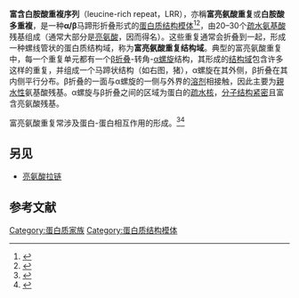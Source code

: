 {{NoteTA|G1=LS}}
{{Pfam_box
| Symbol = LRR_1
| Name = 
| image = 2bnh_topview.png
| width =
| caption = 富亮氨酸重复蛋白一例：猪{{le|核糖核酸酶抑制因子|ribonuclease inhibitor}}
| Pfam= PF00560
| Pfam_clan =CL0022
| InterPro= IPR001611
| SMART=
| Prosite =
| SCOP = 2bnh
| TCDB =
| OPM family=
| OPM protein= 1xwd
| PDB=
{{PDB3|1ogq}}A:155–177   {{PDB3|1jl5}}A:358–382   {{PDB3|1g9u}}A:358–382
{{PDB3|1k5d}}F:123–149   {{PDB3|2ca6}}A:123–149   {{PDB3|1yrg}}A:123–149
{{PDB3|1k5g}}F:123–149   {{PDB3|1k15}}A:165–187   {{PDB3|1m0z}}A:165–187
{{PDB3|1u0n}}D:165–187   {{PDB3|1qyy}}G:165–187   {{PDB3|1sq0}}B:165–187
{{PDB3|1m10}}B:165–187   {{PDB3|1ook}}G:165–187   {{PDB3|1k13}}A:165–187
{{PDB3|1p9a}}G:165–187   {{PDB3|1p8v}}A:165–187   {{PDB3|1k14}}A:165–187
{{PDB3|1ziw}}A:563–585   {{PDB3|2a0z}}A:563–585   {{PDB3|1wwl}}A:292–318
{{PDB3|1p8t}}A:131–153   {{PDB3|1ozn}}A:131–153   {{PDB3|1xum}} :54–75
{{PDB3|1xcd}}A:131–149   {{PDB3|1xec}}B:131–149   {{PDB3|1xku}}A:131–149
{{PDB3|1xwd}}C:194–217   {{PDB3|1xun}} :194–217   {{PDB3|1o6s}}A:274–294
{{PDB3|1koh}}B:292–315   {{PDB3|1fo1}}B:292–315   {{PDB3|1ft8}}D:292–315
{{PDB3|1koo}}C:292–315   {{PDB3|2bnh}} :337–360   {{PDB3|1dfj}}I:337–360
{{PDB3|1a4y}}D:114–137   {{PDB3|2bex}}A:114–137   {{PDB3|1z7x}}W:114–137
{{PDB3|1dce}}A:509–532   {{PDB3|1ltx}}A:509–532   {{PDB3|1p95}}B:551–560
{{PDB3|1xeu}}A:162–182   {{PDB3|1m9l}}A:116–139   {{PDB3|1ds9}}A:116–139
{{PDB3|1m9s}}A:165–185   {{PDB3|1h6t}}A:165–185   {{PDB3|1otm}}A:165–185
{{PDB3|1oto}}A:165–185   {{PDB3|1d0b}}A:165–185   {{PDB3|1otn}}A:165–185
{{PDB3|1h6u}}A:209–229   {{PDB3|1w8a}}A:596–618   {{PDB3|1a9n}}A:89–109
}}
'''富含白胺酸重複序列'''（leucine-rich repeat，LRR），亦稱'''富亮氨酸重复'''或'''白胺酸多重複'''，是一种'''α/β '''马蹄形折叠形式的[[蛋白质|蛋白质]][[结构模体|结构模体]]<ref name="pmid7817399">{{cite journal|title=The leucine-rich repeat: a versatile binding motif|url=|date=October 1994|journal=Trends Biochem. Sci.|issue=10|doi=10.1016/0968-0004(94)90090-6|volume=19|pages=415–21|issn=|pmid=7817399|vauthors=Kobe B, Deisenhofer J}}</ref><ref name="pmid14747988">{{cite journal|title=Structural principles of leucine-rich repeat (LRR) proteins|url=|date=February 2004|journal=Proteins|issue=3|doi=10.1002/prot.10605|volume=54|pages=394–403|issn=|pmid=14747988|vauthors=Enkhbayar P, Kamiya M, Osaki M, Matsumoto T, Matsushima N}}</ref>，由20–30个[[疏水性|疏水]][[氨基酸|氨基酸]]残基组成（通常大部分是[[亮氨酸|亮氨酸]]，因而得名）。这些重复通常会折叠到一起，形成一种螺线管状的蛋白质结构域，称为'''富亮氨酸重复结构域'''。典型的富亮氨酸重复中，每一个重复单元都有一个[[β折叠|β折叠]]-转角-[[α螺旋|α螺旋]]结构，其形成的[[结构域|结构域]]包含许多这样的重复，并组成一个马蹄状结构（如右图，猪{{le|核糖核酸酶抑制因子|ribonuclease inhibitor}}），α螺旋在其外侧，β折叠在其内侧平行分布。β折叠的一面与α螺旋的一侧与外界的[[溶剂|溶剂]]相接触，因此主要为[[親水性|親水性]]氨基酸残基。α螺旋与β折叠之间的区域为蛋白的[[疏水效应|疏水核]]，[[位阻效应|分子结构紧密]]且富含亮氨酸残基。

富亮氨酸重复常涉及蛋白-蛋白相互作用的形成。<ref name="pmid11751054">{{cite journal|title=The leucine-rich repeat as a protein recognition motif|url=http://linkinghub.elsevier.com/retrieve/pii/S0959-440X(01)00266-4|date=December 2001|journal=Curr. Opin. Struct. Biol.|issue=6|doi=10.1016/S0959-440X(01)00266-4|volume=11|pages=725–32|issn=|pmid=11751054|vauthors=Kobe B, Kajava AV|access-date=2017-04-07|archive-date=2018-01-27|archive-url=https://web.archive.org/web/20180127084345/http://linkinghub.elsevier.com/retrieve/pii/S0959-440X(01)00266-4|dead-url=yes}}</ref><ref name="pmid1657640">{{cite journal|title=A leucine-rich repeat peptide derived from the Drosophila Toll receptor forms extended filaments with a beta-sheet structure|url=http://linkinghub.elsevier.com/retrieve/pii/0014-5793(91)81110-T|date=October 1991|journal=FEBS Lett.|issue=1|doi=10.1016/0014-5793(91)81110-T|volume=291|pages=87–91|issn=|pmid=1657640|vauthors=Gay NJ, Packman LC, Weldon MA, Barna JC|access-date=2017-04-07|archive-date=2018-01-27|archive-url=https://web.archive.org/web/20180127084135/http://linkinghub.elsevier.com/retrieve/pii/0014-5793(91)81110-T|dead-url=yes}}</ref>

== 另见 ==
* [[亮氨酸拉链|亮氨酸拉链]]

== 参考文献 ==
{{Reflist|2}}
{{蛋白质三级结构}}
[[Category:蛋白质家族|Category:蛋白质家族]]
[[Category:蛋白质结构模体|Category:蛋白质结构模体]]